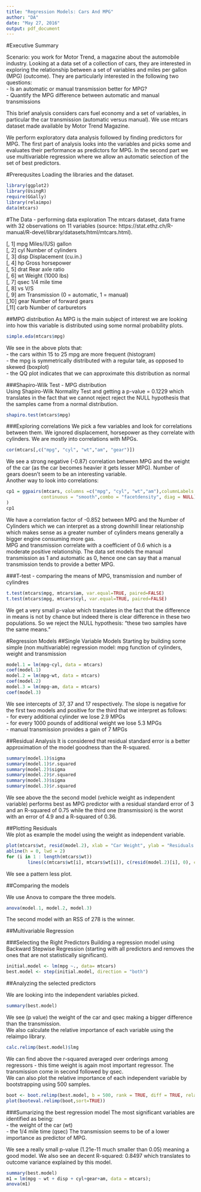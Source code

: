 ```yaml
---
title: "Regression Models: Cars And MPG"
author: "DA"
date: "May 27, 2016"
output: pdf_document
---
```

#Executive Summary

Scenario: you work for Motor Trend, a magazine about the automobile industry. Looking at a data set of a collection of cars, they are interested in exploring the relationship between a set of variables and miles per gallon (MPG) (outcome). They are particularly interested in the following two questions:  
- Is an automatic or manual transmission better for MPG?  
- Quantify the MPG difference between automatic and manual transmissions  

This brief analysis considers cars fuel economy and a set of variables, in particular the car transmission (automatic versus manual). We use mtcars dataset made available by Motor Trend Magazine.   

We perform exploratory data analysis followed by finding predictors for MPG. The first part of analysis looks into the variables and picks some and evaluates their performance as predictors for MPG. In the second part we use multivariable regression where we allow an automatic selection of the set of best predictors.

#Prerequsites
Loading the libraries and the dataset.  
```r
library(ggplot2)
library(UsingR)
require(GGally)
library(relaimpo)
data(mtcars)
```


#The Data - performing data exploration
The mtcars dataset, data frame with 32 observations on 11 variables (source: https://stat.ethz.ch/R-manual/R-devel/library/datasets/html/mtcars.html).  

[, 1]	mpg	Miles/(US) gallon  
[, 2]	cyl	Number of cylinders  
[, 3]	disp	Displacement (cu.in.)  
[, 4]	hp	Gross horsepower  
[, 5]	drat	Rear axle ratio  
[, 6]	wt	Weight (1000 lbs)  
[, 7]	qsec	1/4 mile time  
[, 8]	vs	V/S  
[, 9]	am	Transmission (0 = automatic, 1 = manual)  
[,10]	gear	Number of forward gears  
[,11]	carb	Number of carburetors  

##MPG distribution
As MPG is the main subject of interest we are looking into how this variable is distributed using some normal probability plots.
```r
simple.eda(mtcars$mpg)
```
We see in the above plots that:  
- the cars within 15 to 25 mpg are more frequent (histogram)  
- the mpg is symmetrically distributed with a regular tale, as opposed to skewed (boxplot)  
- the QQ plot indicates that we can approximate this distribution as normal  

###Shapiro-Wilk Test - MPG distribution   
Using Shapiro-Wilk Normality Test and getting a p-value = 0.1229 which translates in the fact that we cannot reject  reject the NULL hypothesis that the samples came from a normal distribution.  

```r
shapiro.test(mtcars$mpg)
```

###Exploring correlations
We pick a few variables and look for correlations between them. We ignored displacement, horsepower as they correlate with cylinders. We are mostly into correlations with MPGs.

```r
cor(mtcars[,c("mpg", "cyl", "wt","am", "gear")])
```
We see a strong negative (-0.87) correlation between MPG and the weight of the car (as the car becomes heavier it gets lesser MPG). Number of gears doesn't seem to be an interesting variable.    
Another way to look into correlations:    
```r
cp1 = ggpairs(mtcars, columns =c("mpg", "cyl", "wt","am"),columnLabels = c("MPG", "Cylinders","Wight", "Transmission"), lower = list(
             continuous = "smooth",combo = "facetdensity", diag = NULL)
)
cp1
```

We have a correlation factor of -0.852 between MPG and the Number of Cylinders which we can interpret as a strong downhill linear relationship which makes sense as a greater number of cylinders means generally a bigger engine consuming more gas.  
MPG and transmission correlate with a coefficient of 0.6 which is a moderate positive relationship. The data set models the manual transmission as 1 and automatic as 0, hence one can say that a manual transmission tends to provide a better MPG.



###T-test - comparing the means of MPG, transmission and number of cylindres

```r
t.test(mtcars$mpg, mtcars$am, var.equal=TRUE, paired=FALSE)
t.test(mtcars$mpg, mtcars$cyl, var.equal=TRUE, paired=FALSE)
```

We get a very small p-value which translates in the fact that the difference in means is not by chance but indeed there is clear difference in these two populations. So we reject the NULL hypothesis: "these two samples have the same means."  


#Regression  Models
##Single Variable Models
Starting by building some simple (non multivariable) regression model: mpg function of cylinders, weight and transmission
```r
model.1 = lm(mpg~cyl, data = mtcars)
coef(model.1)
model.2 = lm(mpg~wt, data = mtcars)
coef(model.2)
model.3 = lm(mpg~am, data = mtcars)
coef(model.3)
```
We see intercepts of 37, 37 and 17 respectively. The slope is negative for the first two models and positive for the third that we interpret as follows:  
- for every additional cylinder we lose 2.9 MPGs  
- for every 1000 pounds of additional weight we lose 5.3 MPGs  
- manual transmission provides a gain of 7 MPGs  


##Residual Analysis
It is considered that residual standard error is a better approximation of the model goodness than the R-squared.
```r
summary(model.1)$sigma
summary(model.1)$r.squared
summary(model.2)$sigma
summary(model.2)$r.squared
summary(model.3)$sigma
summary(model.3)$r.squared
```
We see above the the second model (vehicle weight as independent variable) performs best as MPG predictor with a residual standard error of 3 and an R-squared of 0.75 while the third one (transmission) is the worst with an error of 4.9 and a R-squared of 0.36.  

##Plotting Residuals  
We plot as example the model using the weight as independent variable.    
```r
plot(mtcars$wt, resid(model.2), xlab = "Car Weight", ylab = "Residuals MPG", bg = "lightblue", col = "black", cex = 2, pch = 21,frame = FALSE)
abline(h = 0, lwd = 2)
for (i in 1 : length(mtcars$wt)) 
        lines(c(mtcars$wt[i], mtcars$wt[i]), c(resid(model.2)[i], 0), col = "red" , lwd = 2)
```

We see a pattern less plot.  

##Comparing the models  

We use Anova to compare the three models.   
```r
anova(model.1, model.2, model.3)
```
The second model with an RSS of 278 is the winner.

##Multivariable Regression  

###Selecting the Right Predictors 
Building a regression model using Backward Stepwise Regression (starting with all predictors and removes the ones that are not statistically significant).

```r
initial.model <- lm(mpg ~., data= mtcars)
best.model <- step(initial.model, direction = "both")
```

##Analyzing the selected predictors  

We are looking into the independent variables picked. 
```r
summary(best.model)
```
We see (p value) the weight of the car and qsec making a bigger difference than the transmission.  
We also calculate the relative importance of each variable using the relaimpo library.  
```r
calc.relimp(best.model)$lmg
```
We can find above the r-squared averaged over orderings among regressors - this time weight is again most important regressor. The transmission come in second followed by qsec.  
We can also plot the relative importance of each independent variable by bootstrapping using 500 samples.  
```r
boot <- boot.relimp(best.model, b = 500, rank = TRUE, diff = TRUE, rela = TRUE)
plot(booteval.relimp(boot,sort=TRUE))
```


###Sumarizing the best regression model
The most significant variables are identified as being:   
- the weight of the car (wt)   
- the 1/4 mile time (qsec)
The transmission seems to be of a lower importance as predictor of MPG.

We see a really small p-value (1.21e-11 much smaller than 0.05) meaning a good model.
We also see an decent R-squared: 0.8497 which translates to outcome variance explained by this model.
```r
summary(best.model)
m1 = lm(mpg ~ wt + disp + cyl+gear+am, data = mtcars);
anova(m1)
```


